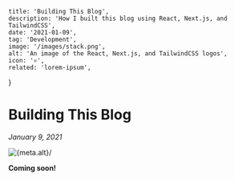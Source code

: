 
    title: 'Building This Blog',
    description: 'How I built this blog using React, Next.js, and TailwindCSS',
    date: '2021-01-09',
    tag: 'Development',
    image: '/images/stack.png',
    alt: 'An image of the React, Next.js, and TailwindCSS logos',
    icon: '⚛️',
    related: 'lorem-ipsum',
}


# Building This Blog

_January 9, 2021_

<img className="mx-auto" src={meta.image} alt={meta.alt}/>

**Coming soon!**
